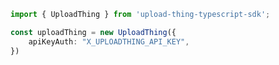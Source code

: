 ```typescript index.ts
import { UploadThing } from 'upload-thing-typescript-sdk';

const uploadThing = new UploadThing({
    apiKeyAuth: "X_UPLOADTHING_API_KEY",
})
```